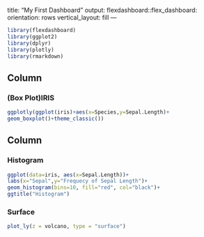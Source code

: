 title: "My First Dashboard"
output:
flexdashboard::flex_dashboard:
orientation: rows
vertical_layout: fill
---

```{r setup, include=FALSE}
library(flexdashboard)
library(ggplot2)
library(dplyr)
library(plotly)
library(rmarkdown)
```

Column {data-width=650}
-----------------------------------------------------------------------

### (Box Plot)IRIS

```{r}
ggplotly(ggplot(iris)+aes(x=Species,y=Sepal.Length)+
geom_boxplot()+theme_classic())

```

Column {data-width=350}
-----------------------------------------------------------------------

### Histogram

```{r}
ggplot(data=iris, aes(x=Sepal.Length))+
labs(x="Sepal",y="Frequecy of Sepal Length")+
geom_histogram(bins=10, fill="red", col="black")+
ggtitle("Histogram")

```

### Surface

```{r}

plot_ly(z = volcano, type = "surface")

```